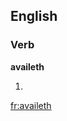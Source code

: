 ==English==

===Verb===
'''availeth'''

# {{archaic third-person singular of|avail}}

[[fr:availeth]]